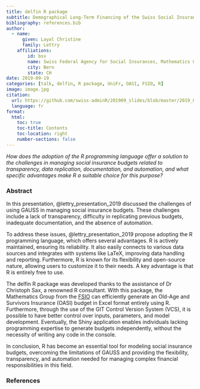 ```yaml
---
title: delfin R package
subtitle: Demographical Long-Term Financing of the Swiss Social Insurances
bibliography: references.bib
author:
  - name:
      given: Layal Christine
      family: Lettry
    affiliations:
        id: bsv
        name: Swiss Federal Agency for Social Insurances, Mathematics Group
        city: Bern
        state: CH
date: 2019-09-19
categories: [talk, delfin, R package, UniFr, OASI, FSIO, R]
image: image.jpg
citation: 
  url: https://github.com/swiss-adminR/201909_slides/blob/master/2019_09_19_plc_presentation_delfin.pdf
  language: fr
format:
  html:
    toc: true
    toc-title: Contents
    toc-location: right
    number-sections: false
---
```


*How does the adoption of the R programming language offer a solution to the challenges in managing social insurance budgets related to transparency, data replication, documentation, and automation, and what specific advantages make R a suitable choice for this purpose?*

### Abstract

In this presentation, @lettry_presentation_2019 discussed the challenges of using GAUSS in managing social insurance budgets. These challenges include a lack of transparency, difficulty in replicating previous budgets, inadequate documentation, and the absence of automation.

To address these issues, @lettry_presentation_2019 propose adopting the R programming language, which offers several advantages. R is actively maintained, ensuring its reliability. It also easily connects to various data sources and integrates with systems like LaTeX, improving data handling and reporting. Furthermore, R is known for its flexibility and open-source nature, allowing users to customize it to their needs. A key advantage is that R is entirely free to use.

The delfin R package was developed thanks to the assistance of Dr Christoph Sax, a renowned R consultant. With this package, the Mathematics Group from the [FSIO](https://www.bsv.admin.ch/bsv/en/home.html) can efficiently generate an Old-Age and Survivors Insurance (OASI) budget in Excel format entirely using R. Furthermore, through the use of the GIT Control Version System (VCS), it is possible to have better control over inputs, parameters, and model development. Eventually, the Shiny application enables individuals lacking programming expertise to generate budgets independently, without the necessity of writing any code in the console.

In conclusion, R has become an essential tool for modeling social insurance budgets, overcoming the limitations of GAUSS and providing the flexibility, transparency, and automation needed for managing complex financial responsibilities in this field.

### References

::: {#refs}
:::
